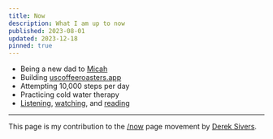 ```yaml
---
title: Now
description: What I am up to now
published: 2023-08-01
updated: 2023-12-18
pinned: true
---
```


- Being a new dad to [Micah](/micah-lee-carpenter)
- Building [uscoffeeroasters.app](https://uscoffeeroasters.app)
- Attempting 10,000 steps per day
- Practicing cold water therapy
- [Listening](/listening), [watching](/watching), and [reading](/reading)

---

This page is my contribution to the [/now](https://nownownow.com/) page movement by [Derek Sivers](https://sive.rs/nowff).